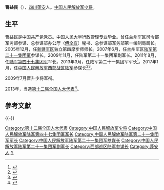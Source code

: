 {{Infobox Military Person
|name = 曹益民
|lived = 1962年
|placeofbirth = [[四川|四川]][[蓬安|蓬安]]
|placeofdeath = 
|caption = 第21集团军军长
|allegiance = {{CPC}}<br />{{PRC}}
|nickname =
|serviceyears = 
|rank =
 [[File:PLA_Major_General.svg|15px]] [[中国人民解放军少将|中国人民解放军少将]]
|commands = 
|branch = [[中国人民解放军陆军|中国人民解放军陆军]]
|battles = 
|awards =     
|laterwork = 
|rankrecord = [[中国人民解放军少将|中国人民解放军少将]]（2009年）
}}

'''曹益民'''（{{bd|1962年|6月||}}），[[四川|四川]][[蓬安|蓬安]]人。[[中国人民解放军少将|中国人民解放军少将]]。

== 生平 ==
曹益民是[[中国共产党|中国共产党]]党员。[[中国人民大学|中国人民大学]]行政管理专业毕业。曾任[[兰州军区|兰州军区]]司令部军务部参谋、总参谋部办公厅（[[傅全有|傅全有]]）秘书、总参谋部军务部第一编制局局长。2005年12月，任[[新疆军区|新疆军区]]独立第四摩步师师长。2007年6月，任兰州军区[[中国人民解放军陆军第二十一集团军|陆军第二十一集团军]]参谋长。2009年11月，任陆军第二十一集团军副军长。2011年8月，任[[中国人民解放军陆军第四十七集团军|陆军第四十七集团军]]军长。2013年3月，任陆军第二十一集团军军长<ref>{{cite news|title=曹益民：向制度化经常化要效益  陆军第二十一集团军军长　曹益民|url=http://theory.people.com.cn/n/2013/0916/c40531-22933481.html|accessdate=2015-08-08|agency=解放军报|archive-date=2016-03-04|archive-url=https://web.archive.org/web/20160304105044/http://theory.people.com.cn/n/2013/0916/c40531-22933481.html|dead-url=no}}</ref>。2017年1月，任[[中国人民解放军西部战区陆军|中国人民解放军西部战区陆军]]参谋长<ref>{{cite news|title=第21集团军原军长曹益民少将已任西部战区陆军领导|url=http://www.thepaper.cn/newsDetail_forward_1607177|accessdate=2017-01-25|newspaper=澎湃新闻|archive-date=2017-02-02|archive-url=https://web.archive.org/web/20170202031818/http://www.thepaper.cn/newsDetail_forward_1607177|dead-url=no}}</ref><ref>{{Cite web |url = http://www.thepaper.cn/newsDetail_forward_1639342 |title = 第21集团军原军长曹益民调任西部战区陆军参谋长 |author =  |date = 2017-03-15 |publisher = 澎湃新闻 |language =  |accessdate =  |quote =  |archive-date = 2017-03-15 |archive-url = https://web.archive.org/web/20170315120119/http://www.thepaper.cn/newsDetail_forward_1639342 |dead-url = no }}</ref>。

2009年7月晋升少将军衔。

2013年，当选[[第十二届全国人大代表|第十二届全国人大代表]]<ref>{{cite news|title=全国人大代表信息-曹益民|url= http://210.82.31.1:8084/delegate/viewDelegate.action?dbid=122949|accessdate=2013-04-05|newspaper=全国人大网|archive-url=https://web.archive.org/web/20161220175646/http://www.npc.gov.cn/delegate/viewDelegate.action?dbid=122949|archive-date=2016-12-20|dead-url=yes}}</ref>。

==參考文獻==
{{reflist}}

{{-}}
{{start box}}
{{s-mil|pla}}
{{s-before|[[范承才|范承才]]}}
{{s-title|[[中国人民解放军西部战区陆军|中国人民解放军西部战区陆军]]参谋长|2017年1月—}}
{{s-inc}}
{{s-before|[[何清成|何清成]]}}
{{s-title|[[中国人民解放军陆军第二十一集团军|中国人民解放军陆军第二十一集团军]]军长|2013年3月—2016年12月}}
{{s-after|[[谢增刚|谢增刚]]}}
{{end box}}

{{DEFAULTSORT:Cao曹}}
[[Category:第十二届全国人大代表|Category:第十二届全国人大代表]]
[[Category:中国人民解放军少将|Category:中国人民解放军少将]]
[[Category:中国人民解放军陆军第四十七集团军军长|Category:中国人民解放军陆军第四十七集团军军长]]
[[Category:中国人民解放军陆军第二十一集团军军长|Category:中国人民解放军陆军第二十一集团军军长]]
[[Category:中国人民解放军陆军第二十一集团军参谋长|Category:中国人民解放军陆军第二十一集团军参谋长]]
[[Category:中国人民解放军陆军第二十一集团军副军长|Category:中国人民解放军陆军第二十一集团军副军长]]
[[Category:西部战区陆军参谋长|Category:西部战区陆军参谋长]]
[[Category:蓬安人|Category:蓬安人]]
[[Category:曹姓|Y]]